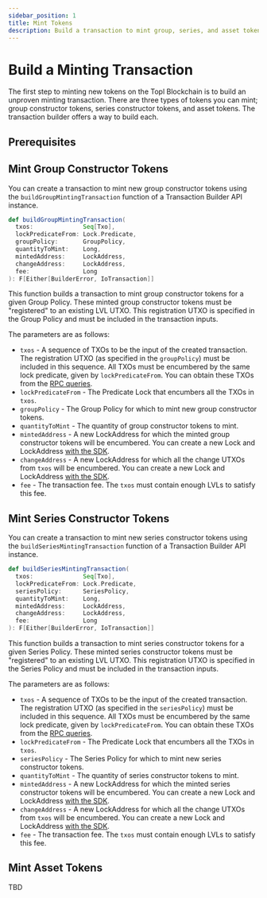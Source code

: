 ```yaml
---
sidebar_position: 1
title: Mint Tokens
description: Build a transaction to mint group, series, and asset tokens.
---
```




# Build a Minting Transaction

The first step to minting new tokens on the Topl Blockchain is to build an unproven minting transaction. There are three
types of tokens you can mint; group constructor tokens, series constructor tokens, and asset tokens. The transaction
builder offers a way to build each.

<RevealedLock/>

## Prerequisites

<InitTxBuilder/>

## Mint Group Constructor Tokens

You can create a transaction to mint new group constructor tokens using
the <ScaladocLink path="co/topl/brambl/builders/TransactionBuilderApi.html#buildGroupMintingTransaction(Seq[Txo],Predicate,GroupPolicy,Long,LockAddress,LockAddress,Long):F[Either[BuilderError,IoTransaction]]"><code>buildGroupMintingTransaction</code></ScaladocLink>
function of a Transaction Builder API instance.

```scala
def buildGroupMintingTransaction(
  txos:              Seq[Txo],
  lockPredicateFrom: Lock.Predicate,
  groupPolicy:       GroupPolicy,
  quantityToMint:    Long,
  mintedAddress:     LockAddress,
  changeAddress:     LockAddress,
  fee:               Long
): F[Either[BuilderError, IoTransaction]]
```

This function builds a transaction to mint group constructor tokens for a given Group Policy. These minted group
constructor tokens must be "registered" to an existing LVL UTXO. This registration UTXO is specified in the Group Policy and
must be included in the transaction inputs.

The parameters are as follows:
- `txos` - A sequence of TXOs to be the input of the created transaction. The registration UTXO (as specified in the
`groupPolicy`) must be included in this sequence. All TXOs must be encumbered by the same lock predicate, given by
`lockPredicateFrom`. You can obtain these TXOs from the [RPC queries](../rpc#querying-utxos).
- `lockPredicateFrom` - The Predicate Lock that encumbers all the TXOs in `txos`.
- `groupPolicy` - The Group Policy for which to mint new group constructor tokens.
- `quantityToMint` - The quantity of group constructor tokens to mint.
- `mintedAddress` - A new LockAddress for which the minted group constructor tokens will be encumbered. You can create a
new Lock and LockAddress [with the SDK](./locks).
- `changeAddress` - A new LockAddress for which all the change UTXOs from `txos` will be encumbered. You can create a new
Lock and LockAddress [with the SDK](./locks).
- `fee` - The transaction fee. The `txos` must contain enough LVLs to satisfy this fee.

<TxReturn tokenType="minted group constructor" />

## Mint Series Constructor Tokens

You can create a transaction to mint new series constructor tokens using
the <ScaladocLink path="co/topl/brambl/builders/TransactionBuilderApi.html#buildSeriesMintingTransaction(Seq[Txo],Predicate,SeriesPolicy,Long,LockAddress,LockAddress,Long):F[Either[BuilderError,IoTransaction]]"><code>buildSeriesMintingTransaction</code></ScaladocLink>
function of a Transaction Builder API instance.

```scala
def buildSeriesMintingTransaction(
  txos:              Seq[Txo],
  lockPredicateFrom: Lock.Predicate,
  seriesPolicy:      SeriesPolicy,
  quantityToMint:    Long,
  mintedAddress:     LockAddress,
  changeAddress:     LockAddress,
  fee:               Long
): F[Either[BuilderError, IoTransaction]]
```

This function builds a transaction to mint series constructor tokens for a given Series Policy. These minted series
constructor tokens must be "registered" to an existing LVL UTXO. This registration UTXO is specified in the Series Policy
and must be included in the transaction inputs.

The parameters are as follows:
- `txos` - A sequence of TXOs to be the input of the created transaction. The registration UTXO (as specified in the
`seriesPolicy`) must be included in this sequence. All TXOs must be encumbered by the same lock predicate, given by
`lockPredicateFrom`. You can obtain these TXOs from the [RPC queries](../rpc#querying-utxos).
- `lockPredicateFrom` - The Predicate Lock that encumbers all the TXOs in `txos`.
- `seriesPolicy` - The Series Policy for which to mint new series constructor tokens.
- `quantityToMint` - The quantity of series constructor tokens to mint.
- `mintedAddress` - A new LockAddress for which the minted series constructor tokens will be encumbered. You can create a
new Lock and LockAddress [with the SDK](./locks).
- `changeAddress` - A new LockAddress for which all the change UTXOs from `txos` will be encumbered. You can create a new
Lock and LockAddress [with the SDK](./locks).
- `fee` - The transaction fee. The `txos` must contain enough LVLs to satisfy this fee.

<TxReturn tokenType="minted series constructor" />

## Mint Asset Tokens

TBD